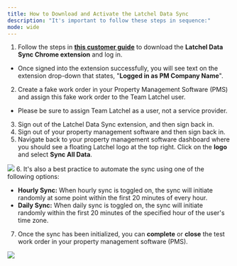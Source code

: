 ---
title: How to Download and Activate the Latchel Data Sync
description: "It's important to follow these steps in sequence:"
mode: wide
---

1.  Follow the steps in [](/s/topic/0TO5e000000h9wqGAA/How-to-Install-the-Latchel-Data-Sync-Extension) **[this customer guide](/s/topic/0TO5e000000h9wqGAA/How-to-Install-the-Latchel-Data-Sync-Extension)** to download the **Latchel Data Sync Chrome extension** and log in.

* Once signed into the extension successfully, you will see text on the extension drop-down that states, "**Logged in as PM Company Name**".

2.  Create a fake work order in your Property Management Software (PMS) and assign this fake work order to the Team Latchel user.

* Please be sure to assign Team Latchel as a user, not a service provider.


3.  Sign out of the Latchel Data Sync extension, and then sign back in.
4.  Sign out of your property management software and then sign back in.
5.  Navigate back to your property management software dashboard where you should see a floating Latchel logo at the top right. Click on the **logo** and select **Sync All Data**.

<Frame>
  <img src="/images/rtaImage-222.jpg"/>
</Frame>
6.  It's also a best practice to automate the sync using one of the following options:

* **Hourly Sync:** When hourly sync is toggled on, the sync will initiate randomly at some point within the first 20 minutes of every hour.
* **Daily Sync:** When daily sync is toggled on, the sync will initiate randomly within the first 20 minutes of the specified hour of the user's time zone.

7.  Once the sync has been initialized, you can **complete** or **close** the test work order in your property management software (PMS).

<Frame>
  <img src="/images/rtaImage-222.jpg"/>
</Frame>
